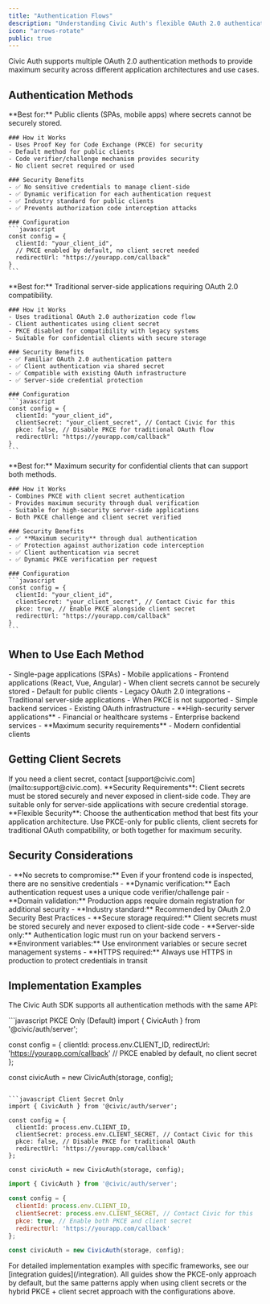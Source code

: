 ```yaml
---
title: "Authentication Flows"
description: "Understanding Civic Auth's flexible OAuth 2.0 authentication methods for maximum security across all application types."
icon: "arrows-rotate"
public: true
---
```


Civic Auth supports multiple OAuth 2.0 authentication methods to provide maximum security across different application architectures and use cases.

## Authentication Methods

<Tabs>
  <Tab title="PKCE Only">
    **Best for:** Public clients (SPAs, mobile apps) where secrets cannot be securely stored.

    ### How it Works
    - Uses Proof Key for Code Exchange (PKCE) for security
    - Default method for public clients
    - Code verifier/challenge mechanism provides security
    - No client secret required or used

    ### Security Benefits
    - ✅ No sensitive credentials to manage client-side
    - ✅ Dynamic verification for each authentication request
    - ✅ Industry standard for public clients
    - ✅ Prevents authorization code interception attacks

    ### Configuration
    ```javascript
    const config = {
      clientId: "your_client_id",
      // PKCE enabled by default, no client secret needed
      redirectUrl: "https://yourapp.com/callback"
    }
    ```
  </Tab>

  <Tab title="Client Secret Only">
    **Best for:** Traditional server-side applications requiring OAuth 2.0 compatibility.

    ### How it Works
    - Uses traditional OAuth 2.0 authorization code flow
    - Client authenticates using client secret
    - PKCE disabled for compatibility with legacy systems
    - Suitable for confidential clients with secure storage

    ### Security Benefits
    - ✅ Familiar OAuth 2.0 authentication pattern
    - ✅ Client authentication via shared secret
    - ✅ Compatible with existing OAuth infrastructure
    - ✅ Server-side credential protection

    ### Configuration
    ```javascript
    const config = {
      clientId: "your_client_id",
      clientSecret: "your_client_secret", // Contact Civic for this
      pkce: false, // Disable PKCE for traditional OAuth flow
      redirectUrl: "https://yourapp.com/callback"
    }
    ```
  </Tab>

  <Tab title="PKCE + Client Secret">
    **Best for:** Maximum security for confidential clients that can support both methods.

    ### How it Works
    - Combines PKCE with client secret authentication
    - Provides maximum security through dual verification
    - Suitable for high-security server-side applications
    - Both PKCE challenge and client secret verified

    ### Security Benefits
    - ✅ **Maximum security** through dual authentication
    - ✅ Protection against authorization code interception
    - ✅ Client authentication via secret
    - ✅ Dynamic PKCE verification per request

    ### Configuration
    ```javascript
    const config = {
      clientId: "your_client_id",
      clientSecret: "your_client_secret", // Contact Civic for this
      pkce: true, // Enable PKCE alongside client secret
      redirectUrl: "https://yourapp.com/callback"
    }
    ```
  </Tab>
</Tabs>

## When to Use Each Method

<CardGroup cols={3}>
  <Card title="PKCE Only" icon="browser">
    - Single-page applications (SPAs)
    - Mobile applications
    - Frontend applications (React, Vue, Angular)
    - When client secrets cannot be securely stored
    - Default for public clients
  </Card>
  <Card title="Client Secret Only" icon="server">
    - Legacy OAuth 2.0 integrations
    - Traditional server-side applications
    - When PKCE is not supported
    - Simple backend services
    - Existing OAuth infrastructure
  </Card>
  <Card title="PKCE + Client Secret" icon="shield">
    - **High-security server applications**
    - Financial or healthcare systems
    - Enterprise backend services
    - **Maximum security requirements**
    - Modern confidential clients
  </Card>
</CardGroup>

## Getting Client Secrets

<Info>
If you need a client secret, contact [support@civic.com](mailto:support@civic.com).
</Info>

<Warning>
**Security Requirements**: Client secrets must be stored securely and never exposed in client-side code. They are suitable only for server-side applications with secure credential storage.
</Warning>

<Info>
**Flexible Security**: Choose the authentication method that best fits your application architecture. Use PKCE-only for public clients, client secrets for traditional OAuth compatibility, or both together for maximum security.
</Info>

## Security Considerations

<AccordionGroup>
  <Accordion title="PKCE Security Model">
    - **No secrets to compromise:** Even if your frontend code is inspected, there are no sensitive credentials
    - **Dynamic verification:** Each authentication request uses a unique code verifier/challenge pair
    - **Domain validation:** Production apps require domain registration for additional security
    - **Industry standard:** Recommended by OAuth 2.0 Security Best Practices
  </Accordion>

  <Accordion title="Client Secret Security Model">
    - **Secure storage required:** Client secrets must be stored securely and never exposed to client-side code
    - **Server-side only:** Authentication logic must run on your backend servers
    - **Environment variables:** Use environment variables or secure secret management systems
    - **HTTPS required:** Always use HTTPS in production to protect credentials in transit
  </Accordion>
</AccordionGroup>

## Implementation Examples

The Civic Auth SDK supports all authentication methods with the same API:

<CodeGroup>
```javascript PKCE Only (Default)
import { CivicAuth } from '@civic/auth/server';

const config = {
  clientId: process.env.CLIENT_ID,
  redirectUrl: 'https://yourapp.com/callback'
  // PKCE enabled by default, no client secret
};

const civicAuth = new CivicAuth(storage, config);
```

```javascript Client Secret Only
import { CivicAuth } from '@civic/auth/server';

const config = {
  clientId: process.env.CLIENT_ID,
  clientSecret: process.env.CLIENT_SECRET, // Contact Civic for this
  pkce: false, // Disable PKCE for traditional OAuth
  redirectUrl: 'https://yourapp.com/callback'
};

const civicAuth = new CivicAuth(storage, config);
```

```javascript PKCE + Client Secret (Maximum Security)
import { CivicAuth } from '@civic/auth/server';

const config = {
  clientId: process.env.CLIENT_ID,
  clientSecret: process.env.CLIENT_SECRET, // Contact Civic for this
  pkce: true, // Enable both PKCE and client secret
  redirectUrl: 'https://yourapp.com/callback'
};

const civicAuth = new CivicAuth(storage, config);
```
</CodeGroup>

<Note>
For detailed implementation examples with specific frameworks, see our [integration guides](/integration). All guides show the PKCE-only approach by default, but the same patterns apply when using client secrets or the hybrid PKCE + client secret approach with the configurations above.
</Note>